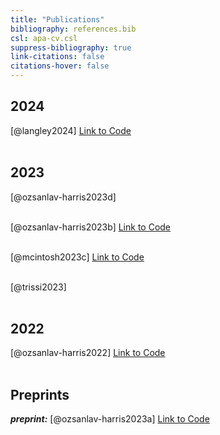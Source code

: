 ```yaml
---
title: "Publications"
bibliography: references.bib
csl: apa-cv.csl
suppress-bibliography: true
link-citations: false
citations-hover: false
---
```


## 2024

[@langley2024] [Link to Code](https://github.com/ExMove/ExMove) <br/><br/>

## 2023

[@ozsanlav-harris2023d] <br/><br/>

[@ozsanlav-harris2023b] [Link to Code](https://github.com/LukeOzsanlav/GWfGMetapopDemography) <br/><br/>

[@mcintosh2023c] [Link to Code](https://github.com/LukeOzsanlav/Islay_LeadGeese) <br/><br/>

[@trissi2023] <br/><br/>

## 2022

[@ozsanlav-harris2022] [Link to Code](https://github.com/LukeOzsanlav/AnimalBioMethods) <br/><br/>

## Preprints

***preprint:*** [@ozsanlav-harris2023a] [Link to Code](https://github.com/LukeOzsanlav/YBW_Vagrancy) <br/><br/>
